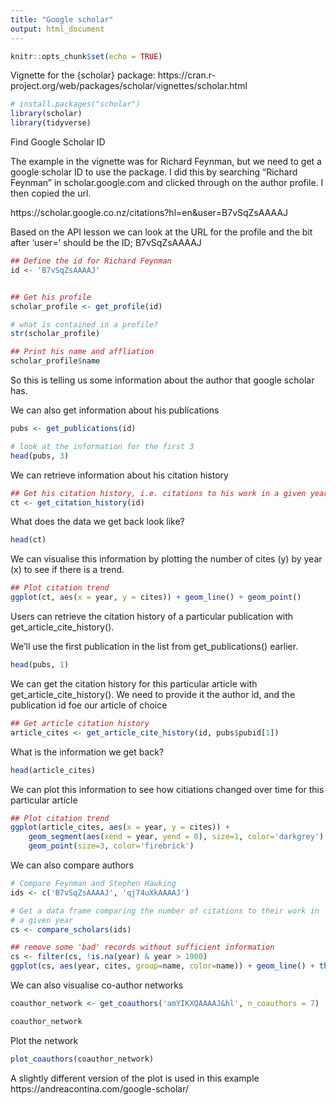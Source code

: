 ```yaml
---
title: "Google scholar"
output: html_document
---
```


```r
knitr::opts_chunk$set(echo = TRUE)
```

Vignette for the {scholar} package: https://cran.r-project.org/web/packages/scholar/vignettes/scholar.html


```r
# install.packages("scholar")
library(scholar)
library(tidyverse)
```

Find Google Scholar ID



The example in the vignette was for Richard Feynman, but we need to get a google scholar ID to use the package. I did this by searching "Richard Feynman" in scholar.google.com and clicked through on the author profile. I then copied the url.


https://scholar.google.co.nz/citations?hl=en&user=B7vSqZsAAAAJ

Based on the API lesson we can look at the URL for the profile and the bit after 'user=' should be the ID; B7vSqZsAAAAJ

```r
## Define the id for Richard Feynman
id <- 'B7vSqZsAAAAJ'


## Get his profile
scholar_profile <- get_profile(id)

# what is contained in a profile?
str(scholar_profile)

## Print his name and affliation
scholar_profile$name
```

So this is telling us some information about the author that google scholar has.


We can also get information about his publications

```r
pubs <- get_publications(id)

# look at the information for the first 3
head(pubs, 3)
```

We can retrieve information about his citation history

```r
## Get his citation history, i.e. citations to his work in a given year
ct <- get_citation_history(id)
```

What does the data we get back look like?

```r
head(ct)
```

We can visualise this information by plotting the number of cites (y) by year (x) to see if there is a trend.

```r
## Plot citation trend
ggplot(ct, aes(x = year, y = cites)) + geom_line() + geom_point()
```


Users can retrieve the citation history of a particular publication with get_article_cite_history().

We'll use the first publication in the list from get_publications() earlier.
```r
head(pubs, 1)
```

We can get the citation history for this particular article with get_article_cite_history(). We need to provide it the author id, and the publication id foe our article of choice
```r
## Get article citation history
article_cites <- get_article_cite_history(id, pubs$pubid[1])
```

What is the information we get back?

```r
head(article_cites)
```


We can plot this information to see how citiations changed over time for this particular article

```r
## Plot citation trend
ggplot(article_cites, aes(x = year, y = cites)) +
    geom_segment(aes(xend = year, yend = 0), size=1, color='darkgrey') +
    geom_point(size=3, color='firebrick')

```

We can also compare authors

```r
# Compare Feynman and Stephen Hawking
ids <- c('B7vSqZsAAAAJ', 'qj74uXkAAAAJ')

# Get a data frame comparing the number of citations to their work in
# a given year
cs <- compare_scholars(ids)

## remove some 'bad' records without sufficient information
cs <- filter(cs, !is.na(year) & year > 1900)
ggplot(cs, aes(year, cites, group=name, color=name)) + geom_line() + theme(legend.position="bottom")
```

We can also visualise co-author networks

```r
coauthor_network <- get_coauthors('amYIKXQAAAAJ&hl', n_coauthors = 7)

coauthor_network
```

Plot the network
```r
plot_coauthors(coauthor_network)
```


A slightly different version of the plot is used in this example https://andreacontina.com/google-scholar/

